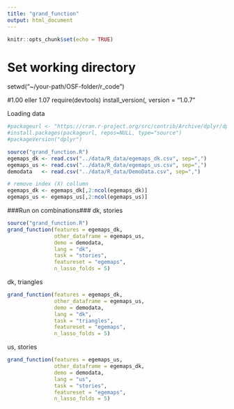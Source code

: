 ```yaml
---
title: "grand_function"
output: html_document
---
```


```r
knitr::opts_chunk$set(echo = TRUE)
```

# Set working directory
setwd("~/your-path/OSF-folder/r_code")

#1.00 eller 1.07
require(devtools)
install_version(, version = "1.0.7"

Loading data
```r
#packageurl <- "https://cran.r-project.org/src/contrib/Archive/dplyr/dplyr_1.0.0.tar.gz"
#install.packages(packageurl, repos=NULL, type="source")
#packageVersion("dplyr")

source("grand_function.R")
egemaps_dk <- read.csv("../data/R_data/egemaps_dk.csv", sep=",")
egemaps_us <- read.csv("../data/R_data/egemaps_us.csv", sep=",")
demodata   <- read.csv("../data/R_data/DemoData.csv", sep=",")

# remove index (X) collumn
egemaps_dk <- egemaps_dk[,2:ncol(egemaps_dk)]
egemaps_us <- egemaps_us[,2:ncol(egemaps_us)]


```

###Run on combinations###
dk, stories 
```r
source("grand_function.R")
grand_function(features = egemaps_dk, 
               other_dataframe = egemaps_us, 
               demo = demodata, 
               lang = "dk", 
               task = "stories", 
               featureset = "egemaps",
               n_lasso_folds = 5)

```

dk, triangles
```r
grand_function(features = egemaps_dk, 
               other_dataframe = egemaps_us, 
               demo = demodata, 
               lang = "dk", 
               task = "triangles", 
               featureset = "egemaps",
               n_lasso_folds = 5)
```

us, stories
```r
grand_function(features = egemaps_us, 
               other_dataframe = egemaps_dk, 
               demo = demodata, 
               lang = "us", 
               task = "stories", 
               featureset = "egemaps",
               n_lasso_folds = 5)
```


